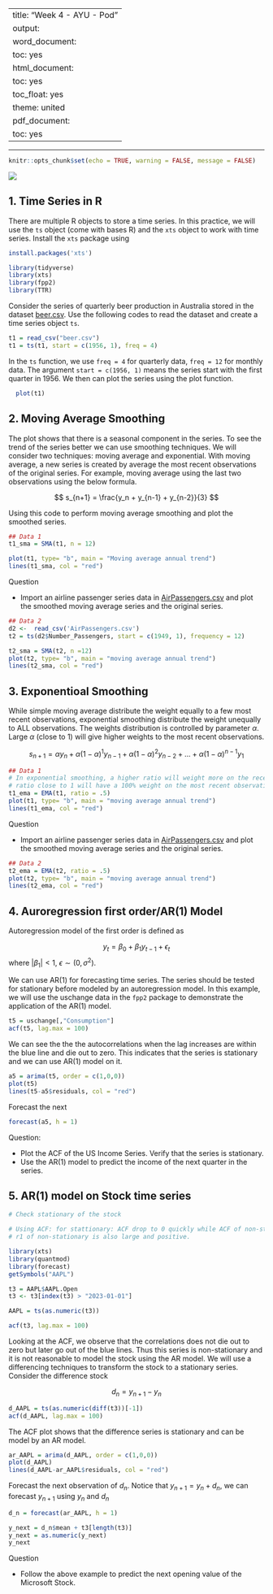 
---
title: "Week 4 - AYU - Pod"
output:
  word_document:
    toc: yes
  html_document:
    toc: yes
    toc_float: yes
    theme: united
  pdf_document:
    toc: yes
---

---

```r
knitr::opts_chunk$set(echo = TRUE, warning = FALSE, message = FALSE)
```

![](13.png)

## 1. Time Series in R

There are multiple R objects to store a time series. In this practice, we will use the `ts` object (come with bases R) and the `xts` object to work with time series. Install the `xts` package using

```r
install.packages('xts')
```

```r
library(tidyverse)
library(xts)
library(fpp2)
library(TTR)
```


Consider the series of quarterly beer production in Australia stored in the dataset [beer.csv](beer.csv). Use the following codes to read the dataset and create a time series object `ts`.  

```r
t1 = read_csv("beer.csv")
t1 = ts(t1, start = c(1956, 1), freq = 4)
```

In the `ts` function, we use `freq = 4` for quarterly data, `freq = 12` for monthly data. The argument `start = c(1956, 1)` means the series start with the first quarter in 1956.  We then can plot the series using the plot function.

```r
  plot(t1)
```


## 2. Moving Average Smoothing 

The plot shows that there is a seasonal component in the series.  To see the trend of the series better we can use smoothing techniques. We will consider two techniques: moving average and exponential.  With moving average, a new series is created by average the most recent observations of the original series.  For example, moving average using the last two observations using the below formula. 

$$
s_{n+1} = \frac{y_n + y_{n-1} + y_{n-2}}{3}
$$

Using this code to perform moving average smoothing and plot the smoothed series. 

```r
## Data 1
t1_sma = SMA(t1, n = 12)

plot(t1, type= "b", main = "Moving average annual trend")
lines(t1_sma, col = "red")
```
Question

- Import an airline passenger series data in [AirPassengers.csv](AirPassengers.csv) and plot the smoothed moving average series and the original series. 

```r
## Data 2
d2 <-  read_csv('AirPassengers.csv')
t2 = ts(d2$Number_Passengers, start = c(1949, 1), frequency = 12)

t2_sma = SMA(t2, n =12)
plot(t2, type= "b", main = "moving average annual trend")
lines(t2_sma, col = "red")
```


## 3. Exponentioal Smoothing

While simple moving average distribute the weight equally to a few most recent observations, exponential smoothing distribute the weight unequally to ALL observations.  The weights distribution is controlled by parameter $\alpha$. Large $\alpha$ (close to 1) will give higher weights to the most recent observations. 

$$
s_{n+1} = \alpha y_n + \alpha(1-\alpha)^1y_{n-1} + \alpha(1-\alpha)^2y_{n-2} + ... + \alpha(1-\alpha)^{n-1}y_{1}
$$


```r
## Data 1
# In exponential smoothing, a higher ratio will weight more on the recent observation, 
# ratio close to 1 will have a 100% weight on the most recent observation
t1_ema = EMA(t1, ratio = .5)
plot(t1, type= "b", main = "moving average annual trend")
lines(t1_ema, col = "red")
```

Question

- Import an airline passenger series data in [AirPassengers.csv](AirPassengers.csv) and plot the smoothed moving average series and the original series. 

```r
## Data 2
t2_ema = EMA(t2, ratio = .5)
plot(t2, type= "b", main = "moving average annual trend")
lines(t2_ema, col = "red")
```


## 4. Auroregression first order/AR(1) Model

Autoregression model of the first order is defined as

$$
y_t = \beta_0 +\beta_1 y_{t-1} +\epsilon_t
$$
where $|\beta_1| < 1$, $\epsilon \sim (0, \sigma^2)$. 

We can use AR(1) for forecasting time series.  The series should be tested for stationary before modeled by an autoregression model.  In this example, we will use the uschange data in the `fpp2` package to demonstrate the application of the AR(1) model. 

```r
t5 = uschange[,"Consumption"]
acf(t5, lag.max = 100)
```

We can see the the the autocorrelations when the lag increases are within the blue line and die out to zero. This indicates that the series is stationary and we can use AR(1) model on it.  

```r
a5 = arima(t5, order = c(1,0,0))
plot(t5)
lines(t5-a5$residuals, col = "red")
```

Forecast the next 

```r
forecast(a5, h = 1)
```

Question: 

- Plot the ACF of the US Income Series. Verify that the series is stationary. 
- Use the AR(1) model to predict the income of the next quarter in the series.

## 5. AR(1) model on Stock time series

```r
# Check stationary of the stock

# Using ACF: for stattionary: ACF drop to 0 quickly while ACF of non-stattionary drop to 0 slowly.
# r1 of non-stationary is also large and positive. 

library(xts)
library(quantmod)
library(forecast)
getSymbols("AAPL")

t3 = AAPL$AAPL.Open
t3 <- t3[index(t3) > "2023-01-01"]

AAPL = ts(as.numeric(t3))

acf(t3, lag.max = 100)
```

Looking at the ACF, we observe that the correlations does not die out to zero but later go out of the blue lines. Thus this series is non-stationary and it is not reasonable to model the stock using the AR model.  We will use a differencing techniques to transform the stock to a stationary series. Consider the difference stock

$$
d_{n} = y_{n+1} - y_n
$$
```r
d_AAPL = ts(as.numeric(diff(t3))[-1])
acf(d_AAPL, lag.max = 100)
```

The ACF plot shows that the difference series is stationary and can be model by an AR model. 

```r
ar_AAPL = arima(d_AAPL, order = c(1,0,0))
plot(d_AAPL)
lines(d_AAPL-ar_AAPL$residuals, col = "red")
```

Forecast the next observation of $d_n$. Notice that $y_{n+1} = y_n + d_n$, we can forecast $y_{n+1}$ using $y_n$ and $d_n$

```r
d_n = forecast(ar_AAPL, h = 1)

y_next = d_n$mean + t3[length(t3)]
y_next = as.numeric(y_next)
y_next
```
Question

-  Follow the above example to predict the next opening value of the Microsoft Stock. 